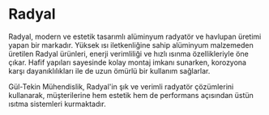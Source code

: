 # Radyal

Radyal, modern ve estetik tasarımlı alüminyum radyatör ve havlupan üretimi yapan bir markadır. Yüksek ısı iletkenliğine sahip alüminyum malzemeden üretilen Radyal ürünleri, enerji verimliliği ve hızlı ısınma özellikleriyle öne çıkar. Hafif yapıları sayesinde kolay montaj imkanı sunarken, korozyona karşı dayanıklılıkları ile de uzun ömürlü bir kullanım sağlarlar.

Gül-Tekin Mühendislik, Radyal'in şık ve verimli radyatör çözümlerini kullanarak, müşterilerine hem estetik hem de performans açısından üstün ısıtma sistemleri kurmaktadır.